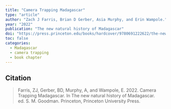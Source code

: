 ```yaml
---
title: "Camera Trapping Madagascar"
type: "article"
author: "Zach J Farris, Brian D Gerber, Asia Murphy, and Erin Wampole."
year: "2022"
publication: "The new natural history of Madagascar"
doi: "https://press.princeton.edu/books/hardcover/9780691222622/the-new-natural-history-of-madagascar"
toc: false
categories:
  - Madagascar
  - camera trapping
  - book chapter
---
```


## Citation 

> Farris, ZJ, Gerber, BD, Murphy, A, and Wampole, E. 2022. Camera Trapping Madagascar. In The new natural history of Madagascar. ed. S. M. Goodman. Princeton, Princeton University Press.


